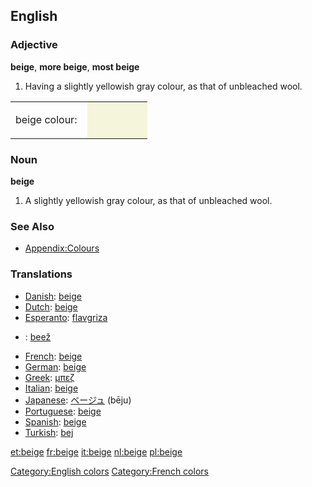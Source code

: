 ==English==

===Adjective===
'''beige''', '''more beige''', '''most beige'''
# Having a slightly yellowish gray colour, as that of unbleached wool.
<table><tr><td>beige colour: &nbsp;</td>
<td bgcolor="#F5F5DC" width="80">&nbsp; </td></tr></table>

===Noun===
'''beige'''
# A slightly yellowish gray colour, as that of unbleached wool.

===See Also===
*[[Wiktionary_Appendix:Colours|Appendix:Colours]]

===Translations===

* [[Danish]]: [[beige]]
* [[Dutch]]: [[beige]]
* [[Esperanto]]: [[flavgriza]]
* {{et}}: [[beež]]
* [[French]]: [[beige]]
* [[German]]: [[beige]]
* [[Greek]]: [[μπεζ]]
* [[Italian]]: [[beige]]
* [[Japanese]]: [[ベージュ]] (bēju)
* [[Portuguese]]: [[beige]]
* [[Spanish]]: [[beige]]
* [[Turkish]]: [[bej]]

[[Category:English colors]]
[[Category:French colors]]

[[et:beige]]
[[fr:beige]]
[[it:beige]]
[[nl:beige]]
[[pl:beige]]